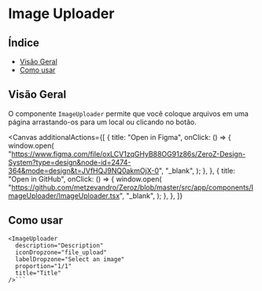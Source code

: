 

<Meta of={ImageUploader} />

# Image Uploader

## Índice

- [Visão Geral](#visão-geral)
- [Como usar](#como-usar)

## Visão Geral

O componente `ImageUploader` permite que você coloque arquivos em uma página arrastando-os para um local ou clicando no botão.

<Canvas
  additionalActions={[
    {
      title: "Open in Figma",
      onClick: () => {
        window.open(
          "https://www.figma.com/file/oxLCV1zqGHyB88OG91z86s/ZeroZ-Design-System?type=design&node-id=2474-364&mode=design&t=JVfHQJ9NQ0akmOjX-0",
          "_blank",
        );
      },
    },
    {
      title: "Open in GitHub",
      onClick: () => {
        window.open(
          "https://github.com/metzevandro/Zeroz/blob/master/src/app/components/ImageUploader/ImageUploader.tsx",
          "_blank",
        );
      },
    },
  ]}
>
  <Story name="default" of={ImageUploader} />
</Canvas>
<Controls />

## Como usar

````tsx
<ImageUploader
  description="Description"
  iconDropzone="file_upload"
  labelDropzone="Select an image"
  proportion="1/1"
  title="Title"
/>```
````
